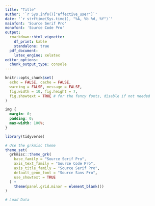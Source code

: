 ```yaml
---
title: "Title"
author: '`r Sys.info()["effective_user"]`'
date: '`r strftime(Sys.time(), "%A, %b %d, %Y")`'
mainfont: 'Source Serif Pro'
monofont: 'Source Code Pro'
output:
  rmarkdown::html_vignette:
    df_print: kable
    standalone: true
  pdf_document: 
    latex_engine: xelatex
editor_options: 
  chunk_output_type: console
---
```


```r
knitr::opts_chunk$set(
  echo = FALSE, cache = FALSE,
  warning = FALSE, message = FALSE,
  fig.width = 10, fig.height = 7, 
  fig.showtext = TRUE # for the fancy fonts, disable if not needed
)
```

```css
img {
  margin: 0;
  padding: 0;
  max-width: 100%;
}
```

```r
library(tidyverse)

# Use the grkmisc theme
theme_set(
  grkmisc::theme_grk(
    base_family = "Source Serif Pro",
    axis_text_family = "Source Code Pro",
    axis_title_family = "Source Serif Pro",
    default_geom_font = "Source Sans Pro",
    use_showtext = TRUE
  ) + 
    theme(panel.grid.minor = element_blank())
)
```

```r
# Load Data
```

<!-- Start Document Here -->
